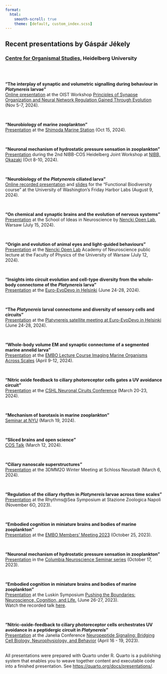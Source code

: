 ```yaml
---
format:
  html:
    smooth-scroll: true
    theme: [default, custom_index.scss]  
---
```


## Recent presentations by Gáspár Jékely
### [Centre for Organismal Studies](https://www.cos.uni-heidelberg.de/en), Heidelberg University

<br>
<br>

__"The interplay of synaptic and volumetric signalling during behaviour in *Platynereis*
larvae"__ <br>
[Online presentation](https://jekelylab.github.io/OIST_Talk_4Nov2024.html#/title-slide/) at the OIST Workshop
[Principles of Synapse Organization and Neural Network Regulation Gained Through Evolution](https://groups.oist.jp/syn-net-evo) (Nov 5-7, 2024). 

<br>

__"Neurobiology of marine zooplankton"__ <br>
[Presentation](https://jekelylab.github.io/Shimoda_Marine_Station_Oct2024.html#/title-slide/) at the [Shimoda Marine Station](https://www.shimoda.tsukuba.ac.jp/en/about.html) (Oct 15, 2024). 

<br>


__"Neuronal mechanism of hydrostatic pressure sensation in zooplankton"__ <br>
[Presentation](https://jekelylab.github.io/NIBB_Okazaki_Oct2024.html#/title-slide/) during the 2nd NIBB-COS Heidelberg Joint Workshop at [NIBB, Okazaki](https://www.nibb.ac.jp/en/) (Oct 8-10, 2024). 


<br>

__"Neurobiology of the *Platynereis* ciliated larva"__ <br>
[Online recorded presentation](https://www.dropbox.com/scl/fi/6iwpx7mdswhj21mk57647/Friday_Harbor_Aug8_2024_online_video.mp4?rlkey=95161na6milyvj10x9s12id3h&st=d4g9vh59&dl=0) and [slides](https://jekelylab.github.io/University_of_Washington_Friday_Harbor_Labs_online_talk.html#/title-slide/) for the "Functional Biodiversity course" at the University of Washington’s Friday Harbor Labs (August 9, 2024). 


<br>

__"On chemical and synaptic brains and the evolution of nervous systems"__ <br>
[Presentation](https://jekelylab.github.io/Warsaw_School_of_Ideas_in_Neuroscience_July2024.html#/title-slide/) at the School of Ideas in Neuroscience by [Nencki Open Lab](https://nenckiopenlab.org/), Warsaw (July 15, 2024). 


<br>

__"Origin and evolution of animal eyes and light-guided behaviours"__ <br>
[Presentation](https://jekelylab.github.io/Warsaw_Uni_EyeEvo_July12_2024.html#/title-slide/) at the [Nencki Open Lab](https://nenckiopenlab.org/) Academy of Neuroscience public lecture at the Faculty of Physics of the University of Warsaw (July 12, 2024). 

<br>

__"Insights into circuit evolution and cell-type diversity from the whole-body connectome of the *Platynereis* larva"__<br>
[Presentation](https://jekelylab.github.io/EvoDevo_Neuro_Evo_27June2024.html#/title-slide/) at the [Euro-EvoDevo in Helsinki](https://www.helsinki.fi/en/conferences/euroevodevo-2024) (June 24-28, 2024). 

<br>

__"The *Platynereis* larval connectome and diversity of sensory cells and circuits"__<br>
[Presentation](https://jekelylab.github.io/EvoDevo_Platynereis_Satellite_24June2024.html#/title-slide/) at the [Platynereis satellite meeting at Euro-EvoDevo in Helsinki](https://www.helsinki.fi/en/conferences/euroevodevo-2024/satellite-meetings) (June 24-28, 2024). 

<br>

__"Whole-body volume EM and synaptic connectome of a segmented marine annelid larva"__<br>
[Presentation](https://jekelylab.github.io/EMBO_Imaging_Marine_Organisms_Napoli_April_2024.html#/title-slide/) at the [EMBO Lecture Course Imaging Marine Organisms Across Scales](https://meetings.embo.org/event/24-marine-imaging) (April 9-12, 2024). 

<br>

__"Nitric oxide feedback to ciliary photoreceptor cells gates a UV avoidance circuit"__<br>
[Presentation](https://jekelylab.github.io/CSH_Neuronal_Circuits_Mar_2024_NOS.html#/title-slide/) at the [CSHL Neuronal Ciruits Conference](https://meetings.cshl.edu/meetings.aspx?meet=CIRCUITS&year=24) (March 20-23, 2024). 

<br>

__"Mechanism of barotaxis in marine zooplankton"__<br>
[Seminar at NYU](https://jekelylab.github.io/NYU_Mar_2024_pressure_NOS_connectome.html#/title-slide/) (March 19, 2024). 

<br>

__"Sliced brains and open science"__<br>
[COS Talk](https://jekelylab.github.io/COS_Talk_12Mar2024.html#/title-slide/) (March 12, 2024). 

<br>

__"Ciliary nanoscale superstructures"__<br>
[Presentation](https://jekelylab.github.io/3Dmm2O_Kloster_Neustadt_Mar_2024_ciliary_nanoscale_superstructures.html#/title-slide/) at the 3DMM2O Winter Meeting at Schloss Neustadt (March 6, 2024). 

<br>

__"Regulation of the ciliary rhythm in _Platynereis_ larvae across time scales"__<br>
[Presentation](https://jekelylab.github.io/SZN_Rhythms@sea_6Nov2023.html#/title-slide/) at the Rhythms@Sea Symposium at Stazione Zoologica Napoli (November 6O, 2023). 

<br>

__"Embodied cognition in miniature brains and bodies of marine zooplankton"__<br>
[Presentation](https://jekelylab.github.io/EMBO_Members_Meeting_25Oct_2023.html#/title-slide/) at the [EMBO Members' Meeting 2023](https://conference-service.com/MM2023/welcome.html) (October 25, 2023). 

<br>

__"Neuronal mechanism of hydrostatic pressure sensation in zooplankton"__<br>
[Presentation](https://jekelylab.github.io/Columbia_Neuroscience_Oct_2023_NOS_pressure.html#/title-slide/) in the [Columbia Neuroscience Seminar series](https://zuckermaninstitute.columbia.edu/columbia-neuroscience-seminar-g-sp-r-j-kely) (October 17, 2023). 

<br>

__"Embodied cognition in miniature brains and bodies of marine zooplankton"__<br>
[Presentation](https://jekelylab.github.io/LA_Basal_Cognition_June27_2023.html#/title-slide/) at the Luskin Symposium [Pushing the Boundaries: Neuroscience, Cognition, and Life.](https://2023symposium.ibp.ucla.edu/) (June 26-27, 2023). <br>
Watch the recorded talk [here](https://www.youtube.com/watch?v=UUljcwW2LfE&t=1200s).

<br>

__"Nitric-oxide-feedback to ciliary photoreceptor cells orchestrates UV avoidance in a peptidergic circuit in <em>Platynereis</em>"__<br>
[Presentation](https://jekelylab.github.io/Janelia_Apr_2023_NOS.html#/title-slide/) at the Janelia Conference [Neuropeptide Signaling: Bridging Cell Biology, Neurophysiology, and Behavior](https://www.janelia.org/you-janelia/conferences/neuropeptide-signaling-bridging-cell-biology-neurophysiology-and-behavior) (April 16 - 19, 2023). 

<br>
All presentations were prepared with Quarto under R. Quarto is a publishing system that enables you to weave together content and executable code into a finished presentation. See <https://quarto.org/docs/presentations/>.
